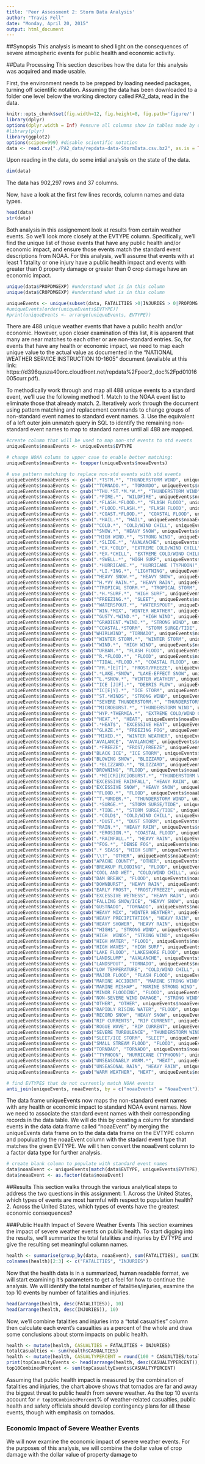 ```yaml
---
title: 'Peer Assessment 2: Storm Data Analysis'
author: "Travis Fell"
date: "Monday, April 20, 2015"
output: html_document
---
```


##Synopsis
This analysis is meant to shed light on the consequences of severe atmospheric events for public health and economic activity.  

##Data Processing
This section describes how the data for this analysis was acquired and made usable. 

First, the environment needs to be prepped by loading needed packages, turning off scientific notation. Assuming the data has been downloaded to a folder one level below the working directory called PA2_data, read in the data. 

```r
knitr::opts_chunk$set(fig.width=12, fig.height=8, fig.path='figure/')
library(dplyr)
options(dplyr.width = Inf) #ensure all columns show in tables made by dplyr fxn
#library(plyr)
library(ggplot2)
options(scipen=999) #disable scientific notation
data <- read.csv("./PA2_data/repdata-data-StormData.csv.bz2", as.is = TRUE, stringsAsFactors = FALSE)

```
Upon reading in the data, do some intial analysis on the state of the data.
```r
dim(data)
```
The data has 902,297 rows and 37 columns. 

Now, have a look at the first few lines records, column names and data types. 
```r
head(data)
str(data)
```

Both analysis in this assignement look at results from certain weather events. So we'll look more closely at the EVTYPE column. Specifically, we'll find the unique list of those events that have any public health and/or economic impact, and ensure those events match the standard event descriptions from NOAA. For this analysis, we'll assume that events with at least 1 fatality or one injury have a public health impact and events with greater than 0 property damage or greater than 0 crop damage have an economic impact.

```r
unique(data$PROPDMGEXP) #understand what is in this column
unique(data$CROPDMGEXP) #understand what is in this column

uniqueEvents <- unique(subset(data, FATALITIES >0|INJURIES > 0|PROPDMG > 0|CROPDMG > 0, select = "EVTYPE"))
#uniqueEvents[order(uniqueEvents$EVTYPE)]
#print(uniqueEvents <- arrange(uniqueEvents, EVTYPE))

```
There are 488 unique weather events that have a public health and/or economic. However, upon closer examination of this list, it is apparent that many are near matches to each other or are non-standard entries. So, for events that have any health or economic impact, we need to map each unique value to the actual value as documented in the "NATIONAL WEATHER SERVICE INSTRUCTION 10-1605" document (available at this link: https://d396qusza40orc.cloudfront.net/repdata%2Fpeer2_doc%2Fpd01016005curr.pdf). 

To methodically work through and map all 488 unique events to a standard event, we'll use the following method
1. Match to the NOAA event list to eliminate those that already match. 
2. Iteratively work through the document using pattern matching and replacement commands to change groups of non-standard event names to standard event names. 
3. Use the equivalent of a left outer join unmatch query in SQL to identify the remaining non-standard event names to map to standard names until all 488 are mapped. 

```r
#create column that will be used to map non-std events to std events
uniqueEvents$noaaEvents <- uniqueEvents$EVTYPE 

# change NOAA colums to upper case to enable better matching: 
uniqueEvents$noaaEvents <- toupper(uniqueEvents$noaaEvents)

# use pattern matching to replace non-std events with std events
uniqueEvents$noaaEvents <- gsub(".*TSTM.*", "THUNDERSTORM WIND", uniqueEvents$noaaEvents)
uniqueEvents$noaaEvents <- gsub("^TORNADO.*", "TORNADO", uniqueEvents$noaaEvents)
uniqueEvents$noaaEvents <- gsub("^THU.*ST.*M.*W.*", "THUNDERSTORM WIND", uniqueEvents$noaaEvents)
uniqueEvents$noaaEvents <- gsub(".*FIRE.*", "WILDFIRE", uniqueEvents$noaaEvents)
uniqueEvents$noaaEvents <- gsub(".*FLASH.*FLOOD.*", "FLASH FLOOD", uniqueEvents$noaaEvents)
uniqueEvents$noaaEvents <- gsub(".*FLOOD.*FLASH.*", "FLASH FLOOD", uniqueEvents$noaaEvents)
uniqueEvents$noaaEvents <- gsub(".*COAST.*FLOOD.*", "COASTAL FLOOD", uniqueEvents$noaaEvents)
uniqueEvents$noaaEvents <- gsub(".*HAIL.*", "HAIL", uniqueEvents$noaaEvents)
uniqueEvents$noaaEvents <- gsub("^COLD.*", "COLD/WIND CHILL", uniqueEvents$noaaEvents)
uniqueEvents$noaaEvents <- gsub("^SNOW.*", "HEAVY SNOW", uniqueEvents$noaaEvents)
uniqueEvents$noaaEvents <- gsub("^HIGH WIND.*", "STRONG WIND", uniqueEvents$noaaEvents)
uniqueEvents$noaaEvents <- gsub(".*SLIDE.*", "AVALANCHE", uniqueEvents$noaaEvents)
uniqueEvents$noaaEvents <- gsub(".*EX.*COLD", "EXTREME COLD/WIND CHILL", uniqueEvents$noaaEvents)
uniqueEvents$noaaEvents <- gsub(".*EX.*CHILL", "EXTREME COLD/WIND CHILL", uniqueEvents$noaaEvents)
uniqueEvents$noaaEvents <- gsub(".*SWELL.*", "HIGH SURF", uniqueEvents$noaaEvents)
uniqueEvents$noaaEvents <- gsub(".*HURRICANE.*", "HURRICANE (TYPHOON)", uniqueEvents$noaaEvents)
uniqueEvents$noaaEvents <- gsub(".*LI.*ING.*", "LIGHTNING", uniqueEvents$noaaEvents)
uniqueEvents$noaaEvents <- gsub("^HEAVY SNOW.*", "HEAVY SNOW", uniqueEvents$noaaEvents)
uniqueEvents$noaaEvents <- gsub("^H.*VY RAIN.*", "HEAVY RAIN", uniqueEvents$noaaEvents)
uniqueEvents$noaaEvents <- gsub("^TROPICAL STORM.*", "TROPICAL STORM", uniqueEvents$noaaEvents)
uniqueEvents$noaaEvents <- gsub(".*H.*SURF.*", "HIGH SURF", uniqueEvents$noaaEvents)
uniqueEvents$noaaEvents <- gsub("^FREEZING.*", "SLEET", uniqueEvents$noaaEvents)
uniqueEvents$noaaEvents <- gsub("^WATERSPOUT.*", "WATERSPOUT", uniqueEvents$noaaEvents)
uniqueEvents$noaaEvents <- gsub("^WIN.*MIX", "WINTER WEATHER", uniqueEvents$noaaEvents)
uniqueEvents$noaaEvents <- gsub("^GUSTY.*WIND.*", "HIGH WIND", uniqueEvents$noaaEvents)
uniqueEvents$noaaEvents <- gsub("^GRADIENT.*WIND.*", "STRONG WIND", uniqueEvents$noaaEvents)
uniqueEvents$noaaEvents <- gsub("^COASTAL.*STORM", "STORM SURGE/TIDE", uniqueEvents$noaaEvents)
uniqueEvents$noaaEvents <- gsub("WHIRLWIND", "TORNADO", uniqueEvents$noaaEvents)
uniqueEvents$noaaEvents <- gsub("^WINTER STORM.*", "WINTER STORM", uniqueEvents$noaaEvents)
uniqueEvents$noaaEvents <- gsub("^WIND.*", "HIGH WIND", uniqueEvents$noaaEvents)
uniqueEvents$noaaEvents <- gsub("^URBAN.*", "FLASH FLOOD", uniqueEvents$noaaEvents)
uniqueEvents$noaaEvents <- gsub("^R.*FLOOD.*", "FLOOD", uniqueEvents$noaaEvents)
uniqueEvents$noaaEvents <- gsub("^TIDAL.*FLOOD.*", "COASTAL FLOOD", uniqueEvents$noaaEvents)
uniqueEvents$noaaEvents <- gsub("^FR.*[E|T]", "FROST/FREEZE", uniqueEvents$noaaEvents)
uniqueEvents$noaaEvents <- gsub(".*LAKE.*SNOW", "LAKE-EFFECT SNOW", uniqueEvents$noaaEvents)
uniqueEvents$noaaEvents <- gsub("^L.*SNOW.*", "WINTER WEATHER", uniqueEvents$noaaEvents)
uniqueEvents$noaaEvents <- gsub("^ICE [J|F].*", "DEBRIS FLOW", uniqueEvents$noaaEvents)
uniqueEvents$noaaEvents <- gsub("^IC[E|Y].*", "ICE STORM", uniqueEvents$noaaEvents)
uniqueEvents$noaaEvents <- gsub("^ST.*WINDS", "STRONG WIND", uniqueEvents$noaaEvents)
uniqueEvents$noaaEvents <- gsub("^SEVERE THUNDERSTORM.*", "THUNDERSTORM WIND", uniqueEvents$noaaEvents)
uniqueEvents$noaaEvents <- gsub("^MICROBURST.*", "THUNDERSTORM WIND", uniqueEvents$noaaEvents)
uniqueEvents$noaaEvents <- gsub("^HYP.*THERMIA.*", "EXTREME COLD/WIND CHILL", uniqueEvents$noaaEvents)
uniqueEvents$noaaEvents <- gsub("^HEAT.*", "HEAT", uniqueEvents$noaaEvents)
uniqueEvents$noaaEvents <- gsub(".*HEAT$", "EXCESSIVE HEAT", uniqueEvents$noaaEvents)
uniqueEvents$noaaEvents <- gsub("^GLAZE.*", "FREEZING FOG", uniqueEvents$noaaEvents)
uniqueEvents$noaaEvents <- gsub("^MIXED.*", "WINTER WEATHER", uniqueEvents$noaaEvents)
uniqueEvents$noaaEvents <- gsub("AVALANCE", "AVALANCHE", uniqueEvents$noaaEvents)
uniqueEvents$noaaEvents <- gsub(".*FREEZE", "FROST/FREEZE", uniqueEvents$noaaEvents)
uniqueEvents$noaaEvents <- gsub("BLACK ICE", "ICE STORM", uniqueEvents$noaaEvents)
uniqueEvents$noaaEvents <- gsub("BLOWING SNOW", "BLIZZARD", uniqueEvents$noaaEvents)
uniqueEvents$noaaEvents <- gsub(".*BLIZZARD.*", "BLIZZARD", uniqueEvents$noaaEvents)
uniqueEvents$noaaEvents <- gsub("DROWNING", "FLOOD", uniqueEvents$noaaEvents)
uniqueEvents$noaaEvents <- gsub(".*MI[CR][RC]OBURST.*", "THUNDERSTORM WIND", uniqueEvents$noaaEvents)
uniqueEvents$noaaEvents <- gsub("EXCESSIVE RAINFALL", "HEAVY RAIN", uniqueEvents$noaaEvents)
uniqueEvents$noaaEvents <- gsub("EXCESSIVE SNOW", "HEAVY SNOW", uniqueEvents$noaaEvents)
uniqueEvents$noaaEvents <- gsub("^FLOOD.*", "FLOOD", uniqueEvents$noaaEvents)
uniqueEvents$noaaEvents <- gsub("^T.*UNDER.*", "THUNDERSTORM WIND", uniqueEvents$noaaEvents)
uniqueEvents$noaaEvents <- gsub(".*SURGE.*", "STORM SURGE/TIDE", uniqueEvents$noaaEvents)
uniqueEvents$noaaEvents <- gsub(".*TIDE.*", "STORM SURGE/TIDE", uniqueEvents$noaaEvents)
uniqueEvents$noaaEvents <- gsub(".*COLD$", "COLD/WIND CHILL", uniqueEvents$noaaEvents)
uniqueEvents$noaaEvents <- gsub(".*DUST.*", "DUST STORM", uniqueEvents$noaaEvents)
uniqueEvents$noaaEvents <- gsub("^RAIN.*", "HEAVY RAIN", uniqueEvents$noaaEvents)
uniqueEvents$noaaEvents <- gsub(".*EROSION.*", "COASTAL FLOOD", uniqueEvents$noaaEvents)
uniqueEvents$noaaEvents <- gsub(".*RAINFALL.*", "HEAVY RAIN", uniqueEvents$noaaEvents)
uniqueEvents$noaaEvents <- gsub("^FOG.*", "DENSE FOG", uniqueEvents$noaaEvents)
uniqueEvents$noaaEvents <- gsub(".* SEAS$", "HIGH SURF", uniqueEvents$noaaEvents)
uniqueEvents$noaaEvents <- gsub("\\?", "OTHER", uniqueEvents$noaaEvents)
uniqueEvents$noaaEvents <- gsub("APACHE COUNTY", "OTHER", uniqueEvents$noaaEvents)
uniqueEvents$noaaEvents <- gsub("BREAKUP FLOODING", "FLOOD", uniqueEvents$noaaEvents)
uniqueEvents$noaaEvents <- gsub("COOL AND WET", "COLD/WIND CHILL", uniqueEvents$noaaEvents)
uniqueEvents$noaaEvents <- gsub("DAM BREAK", "FLOOD", uniqueEvents$noaaEvents)
uniqueEvents$noaaEvents <- gsub("DOWNBURST", "HEAVY RAIN", uniqueEvents$noaaEvents)
uniqueEvents$noaaEvents <- gsub("EARLY FROST", "FROST/FREEZE", uniqueEvents$noaaEvents)
uniqueEvents$noaaEvents <- gsub("EXCESSIVE WETNESS", "HEAVY RAIN", uniqueEvents$noaaEvents)
uniqueEvents$noaaEvents <- gsub("FALLING SNOW/ICE", "HEAVY SNOW", uniqueEvents$noaaEvents)
uniqueEvents$noaaEvents <- gsub("GUSTNADO", "TORNADO", uniqueEvents$noaaEvents)
uniqueEvents$noaaEvents <- gsub("HEAVY MIX", "WINTER WEATHER", uniqueEvents$noaaEvents)
uniqueEvents$noaaEvents <- gsub("HEAVY PRECIPITATION", "HEAVY RAIN", uniqueEvents$noaaEvents)
uniqueEvents$noaaEvents <- gsub("HEAVY SHOWER", "HEAVY RAIN", uniqueEvents$noaaEvents)
uniqueEvents$noaaEvents <- gsub("^HIGH$", "STRONG WIND", uniqueEvents$noaaEvents)
uniqueEvents$noaaEvents <- gsub("HIGH  WINDS", "STRONG WIND", uniqueEvents$noaaEvents)
uniqueEvents$noaaEvents <- gsub("HIGH WATER", "FLOOD", uniqueEvents$noaaEvents)
uniqueEvents$noaaEvents <- gsub("HIGH WAVES", "HIGH SURF", uniqueEvents$noaaEvents)
uniqueEvents$noaaEvents <- gsub("LAKE FLOOD", "LAKESHORE FLOOD", uniqueEvents$noaaEvents)
uniqueEvents$noaaEvents <- gsub("LANDSLUMP", "AVALANCHE", uniqueEvents$noaaEvents)
uniqueEvents$noaaEvents <- gsub("LANDSPOUT", "TORNADO", uniqueEvents$noaaEvents)
uniqueEvents$noaaEvents <- gsub("LOW TEMPERATURE", "COLD/WIND CHILL", uniqueEvents$noaaEvents)
uniqueEvents$noaaEvents <- gsub("MAJOR FLOOD", "FLASH FLOOD", uniqueEvents$noaaEvents)
uniqueEvents$noaaEvents <- gsub("MARINE ACCIDENT", "MARINE STRONG WIND", uniqueEvents$noaaEvents)
uniqueEvents$noaaEvents <- gsub("MARINE MISHAP", "MARINE STRONG WIND", uniqueEvents$noaaEvents)
uniqueEvents$noaaEvents <- gsub("MINOR FLOODING", "FLOOD", uniqueEvents$noaaEvents)
uniqueEvents$noaaEvents <- gsub("NON-SEVERE WIND DAMAGE", "STRONG WIND", uniqueEvents$noaaEvents)
uniqueEvents$noaaEvents <- gsub("OTHER", "OTHER", uniqueEvents$noaaEvents)
uniqueEvents$noaaEvents <- gsub("RAPIDLY RISING WATER", "FLOOD", uniqueEvents$noaaEvents)
uniqueEvents$noaaEvents <- gsub("RECORD SNOW", "HEAVY SNOW", uniqueEvents$noaaEvents)
uniqueEvents$noaaEvents <- gsub("RIP CURRENTS", "RIP CURRENT", uniqueEvents$noaaEvents)
uniqueEvents$noaaEvents <- gsub("ROGUE WAVE", "RIP CURRENT", uniqueEvents$noaaEvents)
uniqueEvents$noaaEvents <- gsub("SEVERE TURBULENCE", "THUNDERSTORM WIND", uniqueEvents$noaaEvents)
uniqueEvents$noaaEvents <- gsub("SLEET/ICE STORM", "SLEET", uniqueEvents$noaaEvents)
uniqueEvents$noaaEvents <- gsub("SMALL STREAM FLOOD", "FLOOD", uniqueEvents$noaaEvents)
uniqueEvents$noaaEvents <- gsub("TORNDAO", "TORNADO", uniqueEvents$noaaEvents)
uniqueEvents$noaaEvents <- gsub("^TYPHOON", "HURRICANE (TYPHOON)", uniqueEvents$noaaEvents)
uniqueEvents$noaaEvents <- gsub("UNSEASONABLY WARM.*", "HEAT", uniqueEvents$noaaEvents)
uniqueEvents$noaaEvents <- gsub("UNSEASONAL RAIN", "HEAVY RAIN", uniqueEvents$noaaEvents)
uniqueEvents$noaaEvents <- gsub("WARM WEATHER", "HEAT", uniqueEvents$noaaEvents)

# find EVTYPES that do not currently match NOAA events
anti_join(uniqueEvents, noaaEvents, by = c("noaaEvents" = "NoaaEvent"))
```
The data frame uniqueEvents now maps the non-standard event names with any health or economic impact to standard NOAA event names. Now we need to associate the standard event names with their corresponding records in the data table. We will do this by creating a column for standard events in the data data frame called "noaaEvent" by merging the uniqueEvents data frame on to the data data frame on the EVTYPE column and populuating the noaaEvent column with the stadard event type that matches the given EVTYPE. We will t hen convert the noaaEvent column to a factor data type for further analysis. 
```r
# create blank column to populate with standard event names
data$noaaEvent <- uniqueEvents[match(data$EVTYPE, uniqueEvents$EVTYPE),2]
data$noaaEvent <- as.factor(data$noaaEvent)
```

##Results
This section walks through the various analytical steps to address the two questions in this assignment: 
1. Across the United States, which types of events are most harmful with respect to population health?
2. Across the United States, which types of events have the greatest economic consequences?

###Public Health Impact of Severe Weather Events
This section examines the impact of severe weather events on public health. To start digging into the results, we'll summarize the total fatalities and injuries by EVTYPE and give the resulting set meaningful column names. 

```r
health <- summarise(group_by(data, noaaEvent), sum(FATALITIES), sum(INJURIES))
colnames(health)[2:3] <- c("FATALITIES", "INJURIES")
```
Now that the health data is in a summarized, human readable format, we will start examining it's parameters to get a feel for how to continue the analysis. We will identify the total number of fatalities/injuries, examine the top 10 events by number of fatalities and injuries. 
```r
head(arrange(health, desc(FATALITIES)), 10)
head(arrange(health, desc(INJURIES)), 10)
```
Now, we'll combine fatalities and injuries into a "total casualties" column then calculate each event's casualties as a percent of the whole and draw some conclusions about storm impacts on public health. 
```r
health <- mutate(health, CASUALTIES = FATALITIES + INJURIES)
totalCasualties <- sum(health$CASUALTIES)
health <- mutate(health, CASUALTYPERCENT = round(100 * CASUALTIES/totalCasualties, digits = 1))
print(topCasualtyEvents <- head(arrange(health, desc(CASUALTYPERCENT)), 10))
top10CombinedPercent <- sum(topCasualtyEvents$CASUALTYPERCENT)
```
Assuming that public health impact is measured by the combination of fatalities and injuries, the chart above shows that tornados are far and away the biggest threat to public health from severe weather. As the top 10 events account for `r top10CombinedPercent`% of weather-related casualties, public health and safety officials should develop contingency plans for all these events, though with emphasis on tornados.  

### Economic Impact of Severe Weather Events
We will now examine the economic impact of severe weather events. For the purposes of this analysis, we will combine the dollar value of crop damage with the dollar value of property damage to 



